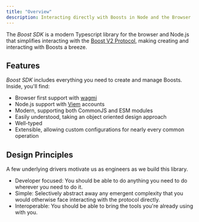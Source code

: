 ```yaml
---
title: "Overview"
description: Interacting directly with Boosts in Node and the Browser
---
```



<SDKDisclaimer />

The *Boost SDK* is a modern Typescript library for the browser and Node.js that simplifies interacting with the [Boost V2 Protocol](https://github.com/rabbitholegg/boost-protocol/blob/main), making creating and interacting with Boosts a breeze.

## Features

*Boost SDK* includes everything you need to create and manage Boosts. Inside, you'll find:

- Browser first support with [wagmi](https://wagmi.sh/)
- Node.js support with [Viem](https://viem.sh/) accounts
- Modern, supporting both CommonJS and ESM modules
- Easily understood, taking an object oriented design approach
- Well-typed
- Extensible, allowing custom configurations for nearly every common operation

## Design Principles

A few underlying drivers motivate us as engineers as we build this library.

- Developer focused: You should be able to do anything you need to do wherever you need to do it.
- Simple: Selectively abstract away any emergent complexity that you would otherwise face interacting with the protocol directly.
- Interoperable: You should be able to bring the tools you're already using with you.
